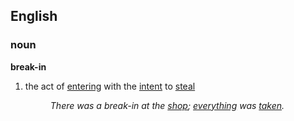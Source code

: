 ==English==
===noun===
'''break-in'''
# the act of [[entering]] with the [[intent]] to [[steal]]
#:''There was a break-in at the [[shop]]; [[everything]] was [[taken]].''